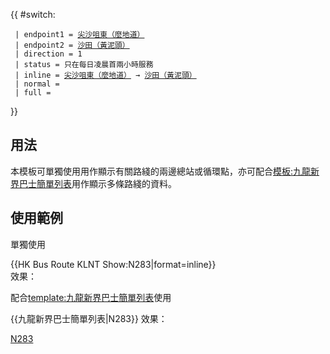 {{ #switch: {{{format|}}}
  | endpoint1 = [[尖沙咀東（麼地道）巴士總站|尖沙咀東（麼地道）]]
  | endpoint2 = [[黃泥頭公共運輸交匯處|沙田（黃泥頭）]]
  | direction = 1
  | status = 只在每日凌晨首兩小時服務
  | inline = [[尖沙咀東（麼地道）巴士總站|尖沙咀東（麼地道）]] → [[黃泥頭公共運輸交匯處|沙田（黃泥頭）]]
  | normal =
  | full =
}}<noinclude>
==用法==
本模板可單獨使用用作顯示有關路綫的兩邊總站或循環點，亦可配合[[模板:九龍新界巴士簡單列表]]用作顯示多條路綫的資料。

==使用範例==
;單獨使用
<nowiki>{{HK Bus Route KLNT Show:N283|format=inline}}</nowiki><br>
效果：{{HK Bus Route KLNT Show:N283|format=inline}}

;配合[[template:九龍新界巴士簡單列表]]使用
<nowiki>{{九龍新界巴士簡單列表|N283}}</nowiki>
效果：{{九龍新界巴士簡單列表|N283}}
[[Category:九龍巴士路線模板|N283]]</noinclude>